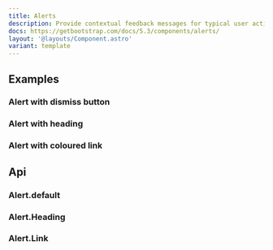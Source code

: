 ```yaml
---
title: Alerts
description: Provide contextual feedback messages for typical user actions. An example with a close button has been provided.
docs: https://getbootstrap.com/docs/5.3/components/alerts/
layout: '@layouts/Component.astro'
variant: template
---
```


## Examples

### Alert with dismiss button

<Example>
  <Dismiss slot="component" />
  <Fragment slot="code" set:html={rawDismiss} />
</Example>

### Alert with heading

<Example>
  <Heading slot="component" />
  <Fragment slot="code" set:html={rawHeading} />
</Example>

### Alert with coloured link

<Example>
  <Link slot="component" />
  <Fragment slot="code" set:html={rawLink} />
</Example>

## Api

### Alert.default

### Alert.Heading

### Alert.Link

